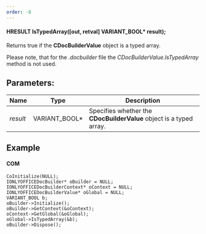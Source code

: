 ```yaml
---
order: -8
---
```

#### HRESULT IsTypedArray(\[out, retval] VARIANT\_BOOL\* result);

Returns true if the **CDocBuilderValue** object is a typed array.

Please note, that for the *.docbuilder* file the *CDocBuilderValue.IsTypedArray* method is not used.

## Parameters:

| Name     | Type            | Description                                                         |
| -------- | --------------- | ------------------------------------------------------------------- |
| *result* | VARIANT\_BOOL\* | Specifies whether the **CDocBuilderValue** object is a typed array. |

## Example

#### COM

```
CoInitialize(NULL);
IONLYOFFICEDocBuilder* oBuilder = NULL;
IONLYOFFICEDocBuilderContext* oContext = NULL;
IONLYOFFICEDocBuilderValue* oGlobal = NULL;
VARIANT_BOOL b;
oBuilder->Initialize();
oBuilder->GetContext(&oContext);
oContext->GetGlobal(&oGlobal);
oGlobal->IsTypedArray(&b);
oBuilder->Dispose();
```
